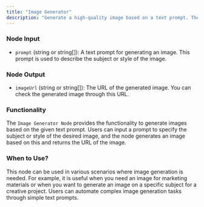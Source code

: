 ```yaml
---
title: "Image Generator"
description: "Generate a high-quality image based on a text prompt. The better the prompt, the better the result."
---
```

### Node Input

- `prompt` (string or string[]): A text prompt for generating an image. This prompt is used to describe the subject or style of the image.

### Node Output

- `imageUrl` (string or string[]): The URL of the generated image. You can check the generated image through this URL.

### Functionality

The `Image Generator Node` provides the functionality to generate images based on the given text prompt. Users can input a prompt to specify the subject or style of the desired image, and the node generates an image based on this and returns the URL of the image.

### When to Use?

This node can be used in various scenarios where image generation is needed. For example, it is useful when you need an image for marketing materials or when you want to generate an image on a specific subject for a creative project. Users can automate complex image generation tasks through simple text prompts.